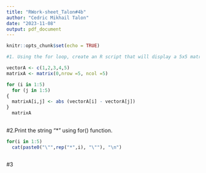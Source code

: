 ```yaml
---
title: "RWork-sheet_Talon#4b"
author: "Cedric Mikhail Talon"
date: "2023-11-08"
output: pdf_document
---
```


```r
knitr::opts_chunk$set(echo = TRUE)
```

```r

#1. Using the for loop, create an R script that will display a 5x5 matrix

vectorA <- c(1,2,3,4,5)
matrixA <- matrix(0,nrow =5, ncol =5)

for (i in 1:5)
  for (j in 1:5)
{
  matrixA[i,j] <- abs (vectorA[i] - vectorA[j])
}
  matrixA
  


```
#2.Print the string "*" using for() function.
```r

for(i in 1:5)
  cat(paste0("\"",rep("*",i), "\""), "\n")



```

#3
```r



```
